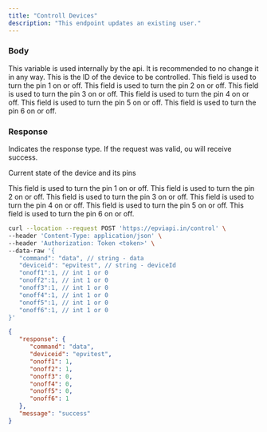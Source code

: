 ```yaml
---
title: "Controll Devices"
description: "This endpoint updates an existing user."
---
```


### Body

<ParamField body="command" type="string">
  This variable is used internally by the api. It is recommended to no change it in any way.
</ParamField>

<ParamField body="deviceid" type="string">
  This is the ID of the device to be controlled.
</ParamField>

<ParamField body="onoff1" type="number 1 or 0">
  This field is used to turn the pin 1 on or off.
</ParamField>

<ParamField body="onoff2" type="number 1 or 0">
  This field is used to turn the pin 2 on or off.
</ParamField>

<ParamField body="onoff3" type="number 1 or 0">
  This field is used to turn the pin 3 on or off.
</ParamField>

<ParamField body="onoff4" type="number 1 or 0">
  This field is used to turn the pin 4 on or off.
</ParamField>

<ParamField body="onoff5" type="number 1 or 0">
  This field is used to turn the pin 5 on or off.
</ParamField>

<ParamField body="onoff6" type="number 1 or 0">
  This field is used to turn the pin 6 on or off.
</ParamField>

### Response

<ResponseField name="message" type="string">
  Indicates the response type. If the request was valid, ou will receive success.
</ResponseField>

<ResponseField name="response" type="object">

Current state of the device and its pins

<Expandable title="Toggle object">

<ParamField body="onoff1" type="number 1 or 0">
  This field is used to turn the pin 1 on or off.
</ParamField>

<ParamField body="onoff2" type="number 1 or 0">
  This field is used to turn the pin 2 on or off.
</ParamField>

<ParamField body="onoff3" type="number 1 or 0">
  This field is used to turn the pin 3 on or off.
</ParamField>

<ParamField body="onoff4" type="number 1 or 0">
  This field is used to turn the pin 4 on or off.
</ParamField>

<ParamField body="onoff5" type="number 1 or 0">
  This field is used to turn the pin 5 on or off.
</ParamField>

<ParamField body="onoff6" type="number 1 or 0">
  This field is used to turn the pin 6 on or off.
</ParamField>

</Expandable>

</ResponseField>

<RequestExample>

```bash Example Request
curl --location --request POST 'https://epviapi.in/control' \
--header 'Content-Type: application/json' \
--header 'Authorization: Token <token>' \
--data-raw '{
   "command": "data", // string - data
   "deviceid": "epvitest", // string - deviceId
   "onoff1":1, // int 1 or 0
   "onoff2":1, // int 1 or 0
   "onoff3":1, // int 1 or 0
   "onoff4":1, // int 1 or 0
   "onoff5":1, // int 1 or 0
   "onoff6":1, // int 1 or 0
}'
```

</RequestExample>

<ResponseExample>

```json Response
{
   "response": {
      "command": "data",
      "deviceid": "epvitest",
      "onoff1": 1,
      "onoff2": 1,
      "onoff3": 0,
      "onoff4": 0,
      "onoff5": 0,
      "onoff6": 1
   },
   "message": "success"
}
```

</ResponseExample>
